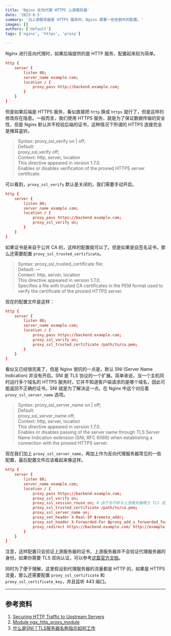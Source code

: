 ```yaml
---
title: 'Nginx 反向代理 HTTPS 上游服务器'
date: '2023-6-5'
summary: '当上游服务器是 HTTPS 服务时，Nginx 需要一些些额外的配置。'
images: []
authors: ['default']
tags: ['nginx', 'https', 'proxy']

---
```


Nginx 进行反向代理时，如果后端提供的是 HTTP 服务，配置起来较为简单。

```conf
http {
    server {
        listen 80;
        server_name example.com;
        location / {
            proxy_pass http://backend.example.com;
        }
    }
}
```

但是如果后端是 HTTPS 服务，看似直接把 `http` 换成 `https` 就行了，但是这样的修改存在隐患。一般而言，我们使用 HTTPS 服务，就是为了保证数据传输的安全性，但是 Nginx 默认并不校验后端的证书，这种情况下所谓的 HTTPS 连接完全是掩耳盗铃。

> Syntax: proxy_ssl_verify on | off;  
> Default:  
> proxy_ssl_verify off;  
> Context: http, server, location  
> This directive appeared in version 1.7.0.  
> Enables or disables verification of the proxied HTTPS server certificate.

可以看到，`proxy_ssl_verify` 默认是关闭的，我们需要手动开启。

```conf
http {
    server {
        listen 80;
        server_name example.com;
        location / {
            proxy_pass https://backend.example.com;
            proxy_ssl_verify on;
        }
    }
}
```

如果证书是来自于公共 CA 的，这样的配置就可以了。但是如果是自签名证书，那么还需要配置 `proxy_ssl_trusted_certificate`。

> Syntax: proxy_ssl_trusted_certificate file;  
> Default: —  
> Context: http, server, location  
> This directive appeared in version 1.7.0.  
> Specifies a file with trusted CA certificates in the PEM format used to verify the certificate of the proxied HTTPS server.

现在的配置文件是这样：

```conf
http {
    server {
        listen 80;
        server_name example.com;
        location / {
            proxy_pass https://backend.example.com;
            proxy_ssl_verify on;
            proxy_ssl_trusted_certificate /path/to/ca.pem;
        }
    }
}
```

看似又已经很完美了，但是 Nginx 很坑的一点是，默认 SNI (Server Name Indication) 并没有开启。SNI 是 TLS 协议的一个扩展。简单来说，当一个主机同时运行多个域名的 HTTPS 服务时，它并不知道客户端请求的是哪个域名，因此可能返回不正确的证书。SNI 就是为了解决这一点。在 Nginx 中这个对应着 `proxy_ssl_server_name` 选项。

> Syntax: proxy_ssl_server_name on | off;  
> Default:  
> proxy_ssl_server_name off;  
> Context: http, server, location  
> This directive appeared in version 1.7.0.  
> Enables or disables passing of the server name through TLS Server Name Indication extension (SNI, RFC 6066) when establishing a connection with the proxied HTTPS server.

现在我们加上 `proxy_ssl_server_name`，再加上作为反向代理服务器常见的一些配置，最后配置文件应该看起来像这样。

```conf
http {
    server {
        listen 80;
        server_name example.com;
        location / {
            proxy_pass https://backend.example.com;
            proxy_ssl_verify on;
            proxy_ssl_session_reuse on; # 由于会不断与上游服务器建立 TLS 连接，开启这个选项可以提高性能
            proxy_ssl_trusted_certificate /path/to/ca.pem;
            proxy_ssl_server_name on;
            proxy_set_header X-Real-IP $remote_addr;
            proxy_set_header X-Forwarded-For $proxy_add_x_forwarded_for;
            proxy_redirect https://backend.example.com/ http://example.com/;
        }
    }
}
```

注意，这样配置只会验证上游服务器的证书，上游服务器并不会验证代理服务器的身份。如果你需要 TLS 双向认证，可以参考[这篇官方文档](https://docs.nginx.com/nginx/admin-guide/security-controls/securing-http-traffic-upstream/)。

同时为了便于理解，这里假设到代理服务器的流量都是 HTTP 的，如果是 HTTPS 流量，那么还需要配置 `proxy_ssl_certificate` 和 `proxy_ssl_certificate_key`，并且监听 443 端口。

---

## 参考资料

1. [Securing HTTP Traffic to Upstream Servers](https://docs.nginx.com/nginx/admin-guide/security-controls/securing-http-traffic-upstream/)
2. [Module ngx_http_proxy_module](https://nginx.org/en/docs/http/ngx_http_proxy_module.html)
3. [什么是SNI？TLS服务器名称指示如何工作](https://www.cloudflare.com/zh-cn/learning/ssl/what-is-sni/)
